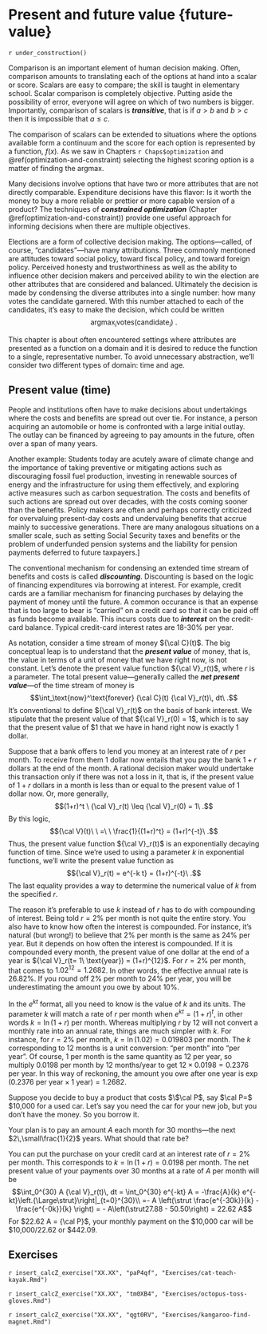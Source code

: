 # Present and future value {future-value}

`r under_construction()`

Comparison is an important element of human decision making. Often, comparison amounts to translating each of the options at hand into a scalar or score. Scalars are easy to compare; the skill is taught in elementary school. Scalar comparison is completely objective. Putting aside the possibility of error, everyone will agree on which of two numbers is bigger. Importantly, comparison of scalars is ***transitive***, that is if $a > b$ and $b > c$ then it is impossible that $a \leq c$.

The comparison of scalars can be extended to situations where the options available form a continuum and the score for each option is represented by a function, $f(x)$. As we saw in Chapters `r Chaps$optimization` and \@ref(optimization-and-constraint) selecting the highest scoring option is a matter of finding the argmax.

Many decisions involve options that have two or more attributes that are not directly comparable. Expenditure decisions have this flavor: Is it worth the money to buy a more reliable or prettier or more capable version of a product? The techniques of ***constrained optimization*** (Chapter \@ref(optimization-and-constraint)) provide one useful approach for informing decisions when there are multiple objectives.

Elections are a form of collective decision making. The options---called, of course, "candidates"---have many attributions. Three commonly mentioned are attitudes toward social policy, toward fiscal policy, and toward foreign policy. Perceived honesty and trustworthiness as well as the ability to influence other decision makers and perceived ability to win the election are other attributes that are considered and balanced. Ultimately the decision is made by condensing the diverse attributes into a single number: how many votes the candidate garnered. With this number attached to each of the candidates, it's easy to make the decision, which could be written
$$\mathop{\text{argmax}}_{i} \text{votes}(\text{candidate}_i)\ .$$

This chapter is about often encountered settings where attributes are presented as a function on a domain and it is desired to reduce the function to a single, representative number. To avoid unnecessary abstraction, we'll consider two different types of domain: time and age.

## Present value (time)

People and institutions often have to make decisions about undertakings where the costs and benefits are spread out over tie. For instance, a person acquiring an automobile or home is confronted with a large initial outlay. The outlay can be financed by agreeing to pay amounts in the future, often over a span of many years.

Another example: Students today are acutely aware of climate change and the importance of taking preventive or mitigating actions such as discouraging fossil fuel production, investing in renewable sources of energy and the infrastructure for using them effectively, and exploring active measures such as carbon sequestration. The costs and benefits of such actions are spread out over decades, with the costs coming sooner than the benefits. Policy makers are often and perhaps correctly criticized for overvaluing present-day costs and undervaluing benefits that accrue mainly to successive generations. There are many analogous situations on a smaller scale, such as setting Social Security taxes and benefits or the problem of underfunded pension systems and the liability for pension payments deferred to future taxpayers.]

The conventional mechanism for condensing an extended time stream of benefits and costs is called ***discounting***. Discounting is based on the logic of financing expenditures via borrowing at interest. For example, credit cards are a familiar mechanism for financing purchases by delaying the payment of money until the future. A common occurance is that an expense that is too large to bear is "carried" on a credit card so that it can be paid off as funds become available. This incurs costs due to ***interest*** on the credit-card balance. Typical credit-card interest rates are 18-30% per year.


As notation, consider a time stream of money ${\cal C}(t)$. The big conceptual leap is to understand that the ***present value*** of money, that is, the value in terms of a unit of money that we have right now, is not constant.  Let's denote the present value function ${\cal V}_r(t)$, where $r$ is a parameter. The total present value---generally called the ***net present value***---of the time stream of money is 
$$\int_\text{now}^\text{forever} {\cal C}(t) {\cal V}_r(t)\, dt\ .$$
It's conventional to define ${\cal V}_r(t)$ on the basis of bank interest. We stipulate that the present value of  that ${\cal V}_r(0) = 1$, which is to say that the present value of $1 that we have in hand right now is exactly 1 dollar.

Suppose that a bank offers to lend you money at an interest rate of $r$ per month. To receive from them 1 dollar now entails that you pay the bank $1+r$ dollars at the end of the month. A rational decision maker would undertake this transaction only if there was not a loss in it, that is, if the present value of $1+r$ dollars in a month is less than or equal to the present value of 1 dollar now. Or, more generally, 
$$(1+r)^t \ {\cal V}_r(t) \leq  {\cal V}_r(0) = 1\ .$$ By this logic, $${\cal V}(t)\ \  =\ \   \frac{1}{(1+r)^t} = (1+r)^{-t}\ .$$
Thus, the present value function ${\cal V}_r(t)$ is an exponentially decaying function of time. Since we're used to using a parameter $k$ in exponential functions, we'll write the present value function as $${\cal V}_r(t) = e^{-k t} = (1+r)^{-t}\ .$$ The last equality provides a way to determine the numerical value of $k$ from the specified $r$. 

The reason it's preferable to use $k$ instead of $r$ has to do with compounding of interest. Being told $r=2\%$ per month is not quite the entire story. You also have to know how often the interest is compounded. For instance, it's natural (but wrong!) to believe that 2% per month is the same as 24% per year. But it depends on how often the interest is compounded. If it is compounded every month, the present value of one dollar at the end of a year is ${\cal V}_r(t= 1\ \text{year}) = (1+r)^{12}$. For $r = 2\%$ per month, that comes to $1.02^{12} = 1.2682$. In other words, the effective annual rate is 26.82%. If you round off 2% per month to 24% per year, you will be underestimating the amount you owe by about 10%.

In the $e^{kt}$ format, all you need to know is the value of $k$ and its units. The parameter $k$ will match a rate of $r$ per month when $e^{kt} = (1+r)^t$, in other words $k = \ln(1+r)$ per month. Whereas multiplying $r$ by 12 will not convert a monthly rate into an annual rate, things are much simpler with $k$. For instance, for $r=2\%$ per month, $k = \ln(1.02) = 0.019803$ per month. The $k$ corresponding to 12 months is a unit conversion: "per month" into "per year". Of course, 1 per month is the same quantity as 12 per year, so multiply 0.0198 per month by 12 months/year to get $12 \times 0.0198 = 0.2376$ per year. In this way of reckoning, the amount you owe after one year is $\exp(0.2376\ \text{per year} \times 1\ \text{year}) = 1.2682$.

::: {.intheworld data-latex=""}

Suppose you decide to buy a product that costs $\$\cal P$, say $\cal P=$ $10,000 for a used car. Let's say you need the car for your new job, but you don't have the money. So you borrow it. 

Your plan is to pay an amount $A$ each month for 30 months---the next  $2\,\small\frac{1}{2}$ years. What should that rate be? 

You can put the purchase on your credit card at an interest rate of $r=2\%$ per month. This corresponds to $k = \ln(1+r) = 0.0198$ per month. The net present value of your payments over 30 months at a rate of $A$ per month will be
$$\int_0^{30} A {\cal V}_r(t)\, dt = \int_0^{30} e^{-kt} A = -\frac{A}{k} e^{-kt}\left.{\Large\strut}\right|_{t=0}^{30}\\ =- A \left(\strut \frac{e^{-30k}}{k} - \frac{e^{-0k}}{k} \right) = - A\left(\strut27.88 - 50.50\right) = 22.62 A$$
For $22.62 A = {\cal P}$, your monthly payment on the $10,000 car will be $10,000/22.62 or $442.09.
:::

## Exercises

`r insert_calcZ_exercise("XX.XX", "paP4qf", "Exercises/cat-teach-kayak.Rmd")` <!--Powerball-->

`r insert_calcZ_exercise("XX.XX", "tm0XB4", "Exercises/octopus-toss-gloves.Rmd")` <!-- NPV of social security benefits -->


`r insert_calcZ_exercise("XX.XX", "qgt0RV", "Exercises/kangaroo-find-magnet.Rmd")`

<!--
## Age adjusting

Here are [data from the World Bank](https://data.worldbank.org/indicator/SP.DYN.LE00.IN) giving the number of deaths (per 1000 people) in some selected countries in 2019:

Country            | deaths per 1000 | life expectancy (yrs)
:------------------|:----------------|:---------
Afghanistan        | 6               |  65
Bolivia            | 7               |  72
Burkina Faso       | 8               |  62
Costa Rica         | 5               |  80
Cuba               | 9               |  79
Guatemala          | 5               |  74
Finland            | 10              |  82
Germany            | 11              |  81
Israel             | 5               |  83
Italy              | 11              |  83
Japan              | 11              |  84
Jordan             | 4               |  75
Latvia             | 15              |  75
Lebanon            | 4               |  79
Norway             | 8               |  83
Sudan              | 7               |  65
Sweden             | 9               |  83
Syria              | 5               |  73
United Kingdom     | 9               |  81
United States      | 9               |  79
Venezuela          | 7               |  72
West Bank and Gaza | 3               |  74
Yemen              | 6               |  66

Scan the list carefully. You may be surprised to see some poor countries with active civil strife---Sudan, Syria, Venezuela, Palestinian territories---with low death rates compared to rich countries such as Germany, Italy, and Japan. The reason for this pattern is that wealth and strife are not the major determinants of the risk of death. The major one, the mother of all risk factors, is age. Older people are far more likely to die than younger people.

-->




